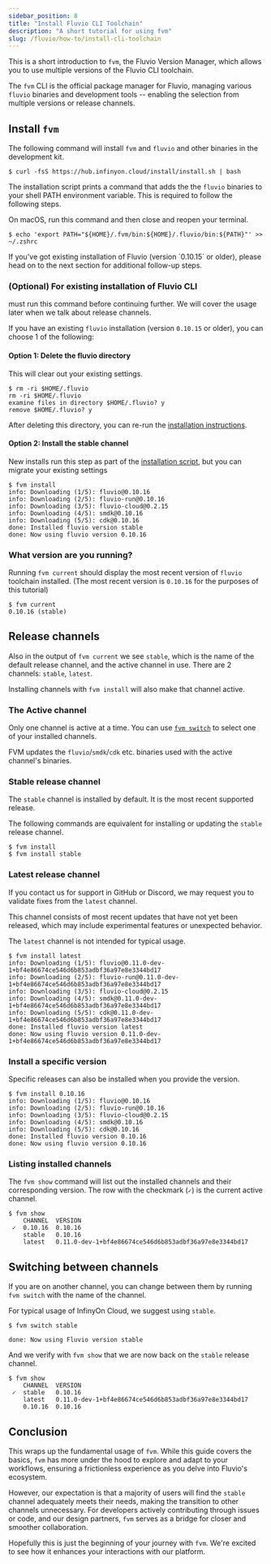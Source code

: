 ```yaml
---
sidebar_position: 8
title: "Install Fluvio CLI Toolchain"
description: "A short tutorial for using fvm"
slug: /fluvio/how-to/install-cli-toolchain
---
```


This is a short introduction to `fvm`, the Fluvio Version Manager, which allows you to use multiple versions of the Fluvio CLI toolchain.

The `fvm` CLI is the official package manager for Fluvio, managing various `fluvio` binaries and development tools -- enabling the selection from multiple versions or release channels.

## Install `fvm`

The following command will install `fvm` and `fluvio` and other binaries in the development kit.

```shell copy="fl"
$ curl -fsS https://hub.infinyon.cloud/install/install.sh | bash
```

The installation script prints a command that adds the the `fluvio` binaries to your shell PATH environment variable. This is required to follow the following steps.

On macOS, run this command and then close and reopen your terminal.

```shell copy="fl"
$ echo 'export PATH="${HOME}/.fvm/bin:${HOME}/.fluvio/bin:${PATH}"' >> ~/.zshrc
```

<Idea>
If you've got existing installation of Fluvio (version `0.10.15` or older), please head on to the next section for additional follow-up steps.
</Idea>

### (Optional) For existing installation of Fluvio CLI

must run this command before continuing further. We will cover the usage later when we talk about release channels.

If you have an existing `fluvio` installation (version `0.10.15` or older), you can choose 1 of the following:

#### Option 1: Delete the fluvio directory
This will clear out your existing settings.

```shell copy="fl"
$ rm -ri $HOME/.fluvio
rm -ri $HOME/.fluvio
examine files in directory $HOME/.fluvio? y
remove $HOME/.fluvio? y
```
 After deleting this directory, you can re-run the [installation instructions](#install-fvm).


#### Option 2: Install the stable channel

New installs run this step as part of the [installation script](#install-fvm), but you can migrate your existing settings


```shell
$ fvm install
info: Downloading (1/5): fluvio@0.10.16
info: Downloading (2/5): fluvio-run@0.10.16
info: Downloading (3/5): fluvio-cloud@0.2.15
info: Downloading (4/5): smdk@0.10.16
info: Downloading (5/5): cdk@0.10.16
done: Installed fluvio version stable
done: Now using fluvio version 0.10.16
```

### What version are you running?

Running `fvm current` should display the most recent version of `fluvio` toolchain installed. (The most recent version is `0.10.16` for the purposes of this tutorial)

```shell copy="fl"
$ fvm current
0.10.16 (stable)
```

## Release channels

Also in the output of `fvm current` we see `stable`, which is the name of the default release channel, and the active channel in use. There are 2 channels: `stable`, `latest`.

Installing channels with `fvm install` will also make that channel active.

### The Active channel

Only one channel is active at a time. You can use [`fvm switch`](#switching-between-channels) to select one of your installed channels.

FVM updates the `fluvio`/`smdk`/`cdk` etc. binaries used with the active channel's binaries.

### Stable release channel

The `stable` channel is installed by default. It is the most recent supported release.

The following commands are equivalent for installing or updating the `stable` release channel.

```shell copy="fl"
$ fvm install
$ fvm install stable
```

### Latest release channel

If you contact us for support in GitHub or Discord, we may request you to validate fixes from the `latest` channel.

This channel consists of most recent updates that have not yet been released, which may include experimental features or unexpected behavior.

The `latest` channel is not intended for typical usage.

```shell copy="fl"
$ fvm install latest
info: Downloading (1/5): fluvio@0.11.0-dev-1+bf4e86674ce546d6b853adbf36a97e8e3344bd17
info: Downloading (2/5): fluvio-run@0.11.0-dev-1+bf4e86674ce546d6b853adbf36a97e8e3344bd17
info: Downloading (3/5): fluvio-cloud@0.2.15
info: Downloading (4/5): smdk@0.11.0-dev-1+bf4e86674ce546d6b853adbf36a97e8e3344bd17
info: Downloading (5/5): cdk@0.11.0-dev-1+bf4e86674ce546d6b853adbf36a97e8e3344bd17
done: Installed fluvio version latest
done: Now using fluvio version 0.11.0-dev-1+bf4e86674ce546d6b853adbf36a97e8e3344bd17
```

### Install a specific version

Specific releases can also be installed when you provide the version.

```shell
$ fvm install 0.10.16
info: Downloading (1/5): fluvio@0.10.16
info: Downloading (2/5): fluvio-run@0.10.16
info: Downloading (3/5): fluvio-cloud@0.2.15
info: Downloading (4/5): smdk@0.10.16
info: Downloading (5/5): cdk@0.10.16
done: Installed fluvio version 0.10.16
done: Now using fluvio version 0.10.16
```

### Listing installed channels

The `fvm show` command will list out the installed channels and their corresponding version. The row with the checkmark (`✓`) is the current active channel.

```shell copy="fl"
$ fvm show
    CHANNEL  VERSION
 ✓  0.10.16  0.10.16
    stable   0.10.16
    latest   0.11.0-dev-1+bf4e86674ce546d6b853adbf36a97e8e3344bd17
```

## Switching between channels

If you are on another channel, you can change between them by running `fvm switch` with the name of the channel.

For typical usage of InfinyOn Cloud, we suggest using `stable`.

```shell copy="fl"
$ fvm switch stable

done: Now using Fluvio version stable
```

And we verify with `fvm show` that we are now back on the `stable` release channel.

```shell copy="fl"
$ fvm show
    CHANNEL  VERSION
 ✓  stable   0.10.16
    latest   0.11.0-dev-1+bf4e86674ce546d6b853adbf36a97e8e3344bd17
    0.10.16  0.10.16
```

## Conclusion

This wraps up the fundamental usage of `fvm`. While this guide covers the basics, `fvm` has more under the hood to explore and adapt to your workflows, ensuring a frictionless experience as you delve into Fluvio's ecosystem.

However, our expectation is that a majority of users will find the `stable` channel adequately meets their needs, making the transition to other channels unnecessary. For developers actively contributing through issues or code, and our design partners, `fvm` serves as a bridge for closer and smoother collaboration.

Hopefully this is just the beginning of your journey with `fvm`. We're excited to see how it enhances your interactions with our platform.
